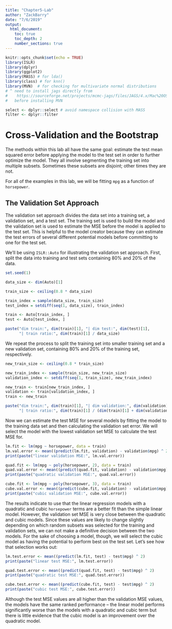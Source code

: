 ```yaml
---
title: "Chapter5-Lab"
author: "ZackBarry"
date: "7/6/2019"
output: 
  html_document:
    toc: true
    toc_depth: 2
    number_sections: true
---
```


```r
knitr::opts_chunk$set(echo = TRUE)
library(ISLR)
library(dplyr)
library(ggplot2)
library(MASS) # for lda()
library(class) # for knn()
library(MVN)  # for checking for multivariate normal distributions
# ^ need to install jags directly from 
#    https://sourceforge.net/projects/mcmc-jags/files/JAGS/4.x/Mac%20OS%20X/
#   before installing MVN

select <- dplyr::select # avoid namespace collision with MASS
filter <- dplyr::filter  
```

# Cross-Validation and the Bootstrap

The methods within this lab all have the same goal: estimate the test mean squared
error before applying the model to the test set in order to further optimize the 
model.  They all involve segmenting the training set into multiple subsets.
Sometimes these subsets are disjoint; other times they are not. 

For all of the examples in this lab, we will be fitting `mpg` as a function of 
`horsepower`.

## The Validation Set Approach

The validation set approach divides the data set into a training set, a validation set,
and a test set.  The training set is used to build the model and the validation set
is used to estimate the MSE before the model is applied to the test set.  This
is helpful to the model creator because they can estimate the test errors of several
different potential models before committing to one for the test set.

We'll be using `ISLR::Auto` for illustrating the validation set approach. 
First, split the data into training and test sets containing 80% and 20% of the 
data.
```r
set.seed(1)

data_size <- dim(Auto)[1]

train_size <- ceiling(0.8 * data_size)

train_index = sample(data_size, train_size)
test_index = setdiff(seq(1, data_size), train_index)

train <- Auto[train_index, ]
test <- Auto[test_index, ]

paste("dim train:", dim(train)[1], "| dim test:", dim(test)[1],  
      "| train ratio:", dim(train)[1] / data_size)
```

We repeat the process to split the training set into smaller training set and a 
new validation set, containing 80% and 20% of the training set, respectively.
```r
new_train_size <- ceiling(0.8 * train_size)

new_train_index <- sample(train_size, new_train_size)
validation_index <- setdiff(seq(1, train_size), new_train_index)

new_train <- train[new_train_index, ]
validation <- train[validation_index, ]
train <- new_train

paste("dim train:", dim(train)[1], "| dim validation:", dim(validation)[1],
      "| train ratio:", dim(train)[1] / (dim(train)[1] + dim(validation)[1]))
```

Now we can estimate the test MSE for several models by fitting the model to the 
training data set and then calculating the validation set error.  We will select the
model with the lowest validation set MSE to calculate the test MSE for.
```r
lm.fit <- lm(mpg ~ horsepower, data = train)
lm.val.error <- mean((predict(lm.fit, validation) - validation$mpg) ^ 2)
print(paste("linear validation MSE:", lm.val.error))

quad.fit <- lm(mpg ~ poly(horsepower, 2), data = train)
quad.val.error <- mean((predict(quad.fit, validation) - validation$mpg) ^ 2)
print(paste("quadratic validation MSE:", quad.val.error))

cube.fit <- lm(mpg ~ poly(horsepower, 3), data = train)
cube.val.error <- mean((predict(cube.fit, validation) - validation$mpg) ^ 2)
print(paste("cubic validation MSE:", cube.val.error))
```

The results indicate to use that the linear regression models with a quadratic
and cubic `horsepower` terms are a better fit than the simple linear model.
However, the validation set MSE is very close between the quadratic and cubic models.
Since these values are likely to change slightly depending on which random subsets
was selected for the training and validation sets, we can not make a definitive decision
between the two models. 
For the sake of choosing a model, though, we will select the 
cubic model as having the potential to perform best on the test set.
Let's see how that selection works out:
```r
lm.test.error <- mean((predict(lm.fit, test) - test$mpg) ^ 2)
print(paste("linear test MSE:", lm.test.error))

quad.test.error <- mean((predict(quad.fit, test) - test$mpg) ^ 2)
print(paste("quadratic test MSE:", quad.test.error))

cube.test.error <- mean((predict(cube.fit, test) - test$mpg) ^ 2)
print(paste("cubic test MSE:", cube.test.error))
```

Although the test MSE values are all higher than the validation MSE values,
the models have the same ranked performance -- the linear model performs significantly
worse than the models with a quadratic and cubic term but there is little evidence
that the cubic model is an improvement over the quadratic model.



